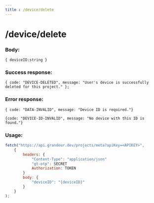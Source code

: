```yaml
---
title : /device/delete
---
```


# /device/delete

### Body:

`{ deviceID:string }`

### Success response:

`{ code: "DEVICE-DELETED", message: "User's device is successfully deleted for this project." };`

### Error response:

`{ code: "DATA-INVALID", message: "Device ID is required."}`

`{code: "DEVICE-ID-INVALID", message: "No device with this ID is found."}`

### Usage:

```jsx
fetch("https://api.grandeur.dev/projects/meta?apiKey=<APIKEY>",
	{
		headers: {
			"Content-Type": "application/json"
			"gt-otp": SECRET
			Authorization: TOKEN
		}
		body: {
            "deviceID": "{deviceID}"
        }
	}
);
```